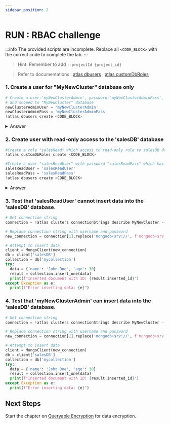 ```yaml
---
sidebar_position: 2
---
```


# RUN : RBAC challenge

:::info
The provided scripts are incomplete. Replace all `<CODE_BLOCK>` with the correct code to complete the lab.
:::

> Hint: Remember to add `--projectId {project_id}`

> Refer to documentations : [atlas dbusers](https://www.mongodb.com/docs/atlas/cli/current/command/atlas-dbusers-create/) , [atlas customDbRoles](https://www.mongodb.com/docs/atlas/cli/current/command/atlas-customDbRoles-create/)

### 1. Create a user for "MyNewCluster" database only

```python
# Create a user:'myNewClusterAdmin', password:'myNewClusterAdminPass', role: 'readWriteAnyDatabase'
# and scoped to "MyNewCluster" database
newClusterAdminUser = 'myNewClusterAdmin'
newClusterAdminPass = 'myNewClusterAdminPass'
!atlas dbusers create <CODE_BLOCK>
```

<details>
    <summary> Answer </summary>
    ```python
    # Create a user:'myNewClusterAdmin', password:'myNewClusterAdminPass', role: 'readWriteAnyDatabase'
    # and scoped to "MyNewCluster" database
    newClusterAdminUser = 'myNewClusterAdmin'
    newClusterAdminPass = 'myNewClusterAdminPass'
    !atlas dbusers create --username {newClusterAdminUser} --password {newClusterAdminPass} --role readWriteAnyDatabase --scope 'MyNewCluster' --projectId {project_id} 
```
</details>

### 2. Create user with read-only access to the 'salesDB' database

```python
#Create a role "salesRead" which access to read-only role to salesDB database
!atlas customDbRoles create <CODE_BLOCK>

#Create a user "salesReadUser" with password "salesReadPass" which has the "salesRead" role
salesReadUser = 'salesReadUser'
salesReadPass = 'salesReadPass'
!atlas dbusers create <CODE_BLOCK>
```

<details>
    <summary> Answer </summary>
    ```python
    #Create a role "salesRead" which access to read-only role to salesDB database
    !atlas customDbRoles create salesRead --inheritedRole read@salesDB --projectId {project_id}

    #Create a user "salesReadUser" with password "salesReadPass" which has the "salesRead" role
    salesReadUser = 'salesReadUser'
    salesReadPass = 'salesReadPass'
    !atlas dbusers create --username salesReadUser --password salesReadPass --role salesRead --projectId {project_id}
    ```
</details>

### 3. Test that 'salesReadUser' cannot insert data into the 'salesDB' database.

```python
# Get connection string
connection = !atlas clusters connectionStrings describe MyNewCluster --projectId {project_id}

# Replace connection string with username and password
new_connection = connection[1].replace('mongodb+srv://', f'mongodb+srv://{salesReadUser}:{salesReadPass}@')

# Attempt to insert data
client = MongoClient(new_connection)
db = client['salesDB']
collection = db['mycollection']
try:
  data = {'name': 'John Doe', 'age': 30}
  result = collection.insert_one(data)
  print(f"Inserted document with ID: {result.inserted_id}")
except Exception as e:
  print(f"Error inserting data: {e}")
```

### 4. Test that 'myNewClusterAdmin' can insert data into the 'salesDB' database.

```python
# Get connection string
connection = !atlas clusters connectionStrings describe MyNewCluster --projectId {project_id}

# Replace connection string with username and password
new_connection = connection[1].replace('mongodb+srv://', f'mongodb+srv://{newClusterAdminUser}:{newClusterAdminPass}@')

# Attempt to insert data
client = MongoClient(new_connection)
db = client['salesDB']
collection = db['mycollection']
try:
  data = {'name': 'John Doe', 'age': 30}
  result = collection.insert_one(data)
  print(f"Inserted document with ID: {result.inserted_id}")
except Exception as e:
  print(f"Error inserting data: {e}")
```

## Next Steps

Start the chapter on [Queryable Encryption](./queryable-encryption) for data encryption.

